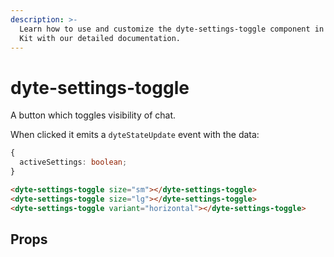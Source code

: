 ```yaml
---
description: >-
  Learn how to use and customize the dyte-settings-toggle component in Dyte's UI
  Kit with our detailed documentation.
---
```


# dyte-settings-toggle

A button which toggles visibility of chat.

When clicked it emits a `dyteStateUpdate` event with the data:

```ts
{
  activeSettings: boolean;
}
```

```html
<dyte-settings-toggle size="sm"></dyte-settings-toggle>
<dyte-settings-toggle size="lg"></dyte-settings-toggle>
<dyte-settings-toggle variant="horizontal"></dyte-settings-toggle>
```

## Props

<PropsTable of="dyte-settings-toggle" />

<head>
  <title>UI Kit dyte-settings-toggle</title>
</head>
